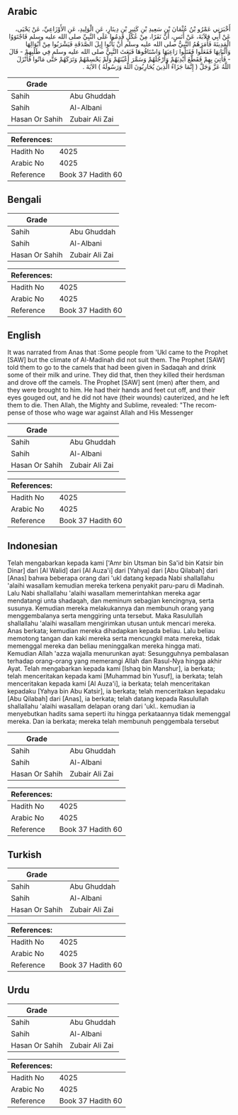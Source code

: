 ## Arabic


<div dir="rtl" lang="ar" style={{fontSize:'larger',backgroundColor:'#f8f9fa',padding:20}}>
أَخْبَرَنِي عَمْرُو بْنُ عُثْمَانَ بْنِ سَعِيدِ بْنِ كَثِيرِ بْنِ دِينَارٍ، عَنِ الْوَلِيدِ، عَنِ الأَوْزَاعِيِّ، عَنْ يَحْيَى، عَنْ أَبِي قِلاَبَةَ، عَنْ أَنَسٍ، أَنَّ نَفَرًا، مِنْ عُكْلٍ قَدِمُوا عَلَى النَّبِيِّ صلى الله عليه وسلم فَاجْتَوَوُا الْمَدِينَةَ فَأَمَرَهُمُ النَّبِيُّ صلى الله عليه وسلم أَنْ يَأْتُوا إِبِلَ الصَّدَقَةِ فَيَشْرَبُوا مِنْ أَبْوَالِهَا وَأَلْبَانِهَا فَفَعَلُوا فَقَتَلُوا رَاعِيَهَا وَاسْتَاقُوهَا فَبَعَثَ النَّبِيُّ صلى الله عليه وسلم فِي طَلَبِهِمْ - قَالَ - فَأُتِيَ بِهِمْ فَقَطَّعَ أَيْدِيَهُمْ وَأَرْجُلَهُمْ وَسَمَّرَ أَعْيُنَهُمْ وَلَمْ يَحْسِمْهُمْ وَتَرَكَهُمْ حَتَّى مَاتُوا فَأَنْزَلَ اللَّهُ عَزَّ وَجَلَّ ‏(‏ إِنَّمَا جَزَاءُ الَّذِينَ يُحَارِبُونَ اللَّهَ وَرَسُولَهُ ‏)‏ الآيَةَ ‏.‏
</div>
<div style={{backgroundColor:'#f8f9fa',padding:20, marginBottom: 10}}><table> <thead> <tr> <th>Grade</th> <th></th> </tr> </thead> <tbody> <tr><td>Sahih</td><td>Abu Ghuddah</td></tr><tr><td>Sahih</td><td>Al-Albani</td></tr><tr><td>Hasan Or Sahih</td><td>Zubair Ali Zai</td></tr></tbody></table><table> <thead> <tr> <th>References:</th> <th></th> </tr> </thead> <tbody><tr><td>Hadith No</td><td>4025</td></tr><tr><td>Arabic No</td><td>4025</td></tr><tr><td>Reference</td><td>Book 37 Hadith 60</td></tr></tbody></table></div>

## Bengali


<div dir="ltr" lang="bn" style={{fontSize:'larger',backgroundColor:'#f8f9fa',padding:20}}>

</div>
<div style={{backgroundColor:'#f8f9fa',padding:20, marginBottom: 10}}><table> <thead> <tr> <th>Grade</th> <th></th> </tr> </thead> <tbody> <tr><td>Sahih</td><td>Abu Ghuddah</td></tr><tr><td>Sahih</td><td>Al-Albani</td></tr><tr><td>Hasan Or Sahih</td><td>Zubair Ali Zai</td></tr></tbody></table><table> <thead> <tr> <th>References:</th> <th></th> </tr> </thead> <tbody><tr><td>Hadith No</td><td>4025</td></tr><tr><td>Arabic No</td><td>4025</td></tr><tr><td>Reference</td><td>Book 37 Hadith 60</td></tr></tbody></table></div>

## English


<div dir="ltr" lang="en" style={{fontSize:'larger',backgroundColor:'#f8f9fa',padding:20}}>
It was narrated from Anas that :Some people from 'Ukl came to the Prophet [SAW] but the climate of Al-Madinah did not suit them. The Prophet [SAW] told them to go to the camels that had been given in Sadaqah and drink some of their milk and urine. They did that, then they killed their herdsman and drove off the camels. The Prophet [SAW] sent (men) after them, and they were brought to him. He had their hands and feet cut off, and their eyes gouged out, and he did not have (their wounds) cauterized, and he left them to die. Then Allah, the Mighty and Sublime, revealed: "The recompense of those who wage war against Allah and His Messenger
</div>
<div style={{backgroundColor:'#f8f9fa',padding:20, marginBottom: 10}}><table> <thead> <tr> <th>Grade</th> <th></th> </tr> </thead> <tbody> <tr><td>Sahih</td><td>Abu Ghuddah</td></tr><tr><td>Sahih</td><td>Al-Albani</td></tr><tr><td>Hasan Or Sahih</td><td>Zubair Ali Zai</td></tr></tbody></table><table> <thead> <tr> <th>References:</th> <th></th> </tr> </thead> <tbody><tr><td>Hadith No</td><td>4025</td></tr><tr><td>Arabic No</td><td>4025</td></tr><tr><td>Reference</td><td>Book 37 Hadith 60</td></tr></tbody></table></div>

## Indonesian


<div dir="ltr" lang="id" style={{fontSize:'larger',backgroundColor:'#f8f9fa',padding:20}}>
Telah mengabarkan kepada kami ['Amr bin Utsman bin Sa'id bin Katsir bin Dinar] dari [Al Walid] dari [Al Auza'i] dari [Yahya] dari [Abu Qilabah] dari [Anas] bahwa beberapa orang dari 'ukl datang kepada Nabi shallallahu 'alaihi wasallam kemudian mereka terkena penyakit paru-paru di Madinah. Lalu Nabi shallallahu 'alaihi wasallam memerintahkan mereka agar mendatangi unta shadaqah, dan meminum sebagian kencingnya, serta susunya. Kemudian mereka melakukannya dan membunuh orang yang menggembalanya serta menggiring unta tersebut. Maka Rasulullah shallallahu 'alaihi wasallam mengirimkan utusan untuk mencari mereka. Anas berkata; kemudian mereka dihadapkan kepada beliau. Lalu beliau memotong tangan dan kaki mereka serta mencungkil mata mereka, tidak memenggal mereka dan beliau meninggalkan mereka hingga mati. Kemudian Allah 'azza wajalla menurunkan ayat: Sesungguhnya pembalasan terhadap orang-orang yang memerangi Allah dan Rasul-Nya hingga akhir Ayat. Telah mengabarkan kepada kami [Ishaq bin Manshur], ia berkata; telah menceritakan kepada kami [Muhammad bin Yusuf], ia berkata; telah menceritakan kepada kami [Al Auza'i], ia berkata; telah menceritakan kepadaku [Yahya bin Abu Katsir], ia berkata; telah menceritakan kepadaku [Abu Qilabah] dari [Anas], ia berkata; telah datang kepada Rasulullah shallallahu 'alaihi wasallam delapan orang dari 'ukl.. kemudian ia menyebutkan hadits sama seperti itu hingga perkataannya tidak memenggal mereka. Dan ia berkata; mereka telah membunuh penggembala tersebut
</div>
<div style={{backgroundColor:'#f8f9fa',padding:20, marginBottom: 10}}><table> <thead> <tr> <th>Grade</th> <th></th> </tr> </thead> <tbody> <tr><td>Sahih</td><td>Abu Ghuddah</td></tr><tr><td>Sahih</td><td>Al-Albani</td></tr><tr><td>Hasan Or Sahih</td><td>Zubair Ali Zai</td></tr></tbody></table><table> <thead> <tr> <th>References:</th> <th></th> </tr> </thead> <tbody><tr><td>Hadith No</td><td>4025</td></tr><tr><td>Arabic No</td><td>4025</td></tr><tr><td>Reference</td><td>Book 37 Hadith 60</td></tr></tbody></table></div>

## Turkish


<div dir="ltr" lang="tr" style={{fontSize:'larger',backgroundColor:'#f8f9fa',padding:20}}>

</div>
<div style={{backgroundColor:'#f8f9fa',padding:20, marginBottom: 10}}><table> <thead> <tr> <th>Grade</th> <th></th> </tr> </thead> <tbody> <tr><td>Sahih</td><td>Abu Ghuddah</td></tr><tr><td>Sahih</td><td>Al-Albani</td></tr><tr><td>Hasan Or Sahih</td><td>Zubair Ali Zai</td></tr></tbody></table><table> <thead> <tr> <th>References:</th> <th></th> </tr> </thead> <tbody><tr><td>Hadith No</td><td>4025</td></tr><tr><td>Arabic No</td><td>4025</td></tr><tr><td>Reference</td><td>Book 37 Hadith 60</td></tr></tbody></table></div>

## Urdu


<div dir="rtl" lang="ur" style={{fontSize:'larger',backgroundColor:'#f8f9fa',padding:20}}>

</div>
<div style={{backgroundColor:'#f8f9fa',padding:20, marginBottom: 10}}><table> <thead> <tr> <th>Grade</th> <th></th> </tr> </thead> <tbody> <tr><td>Sahih</td><td>Abu Ghuddah</td></tr><tr><td>Sahih</td><td>Al-Albani</td></tr><tr><td>Hasan Or Sahih</td><td>Zubair Ali Zai</td></tr></tbody></table><table> <thead> <tr> <th>References:</th> <th></th> </tr> </thead> <tbody><tr><td>Hadith No</td><td>4025</td></tr><tr><td>Arabic No</td><td>4025</td></tr><tr><td>Reference</td><td>Book 37 Hadith 60</td></tr></tbody></table></div>